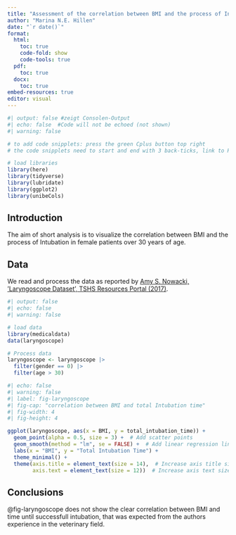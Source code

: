 ```yaml
---
title: "Assessment of the correlation between BMI and the process of Intubation in female patients"
author: "Marina N.E. Hillen"
date: "`r date()`"
format:
  html:
    toc: true
    code-fold: show
    code-tools: true
  pdf:
    toc: true
  docx:
    toc: true
embed-resources: true
editor: visual
---
```


```r
#| output: false #zeigt Consolen-Output 
#| echo: false  #Code will not be echoed (not shown)
#| warning: false

# to add code snipplets: press the green Cplus button top right
# the code snipplets need to start and end with 3 back-ticks, link to R by indicating{r}```

# load libraries
library(here)
library(tidyverse)
library(lubridate)
library(ggplot2)
library(unibeCols)
```

## Introduction
The aim of short analysis is to visualize the correlation between BMI and the process of Intubation in female patients over 30 years of age. 

## Data
We read and process the data as reported by [ Amy S. Nowacki, ’Laryngoscope Dataset’, TSHS Resources Portal (2017)](https://www.causeweb.org/tshs/laryngoscope/).


```r
#| output: false
#| echo: false
#| warning: false

# load data
library(medicaldata)
data(laryngoscope)

# Process data
laryngoscope <- laryngoscope |>
  filter(gender == 0) |>
  filter(age > 30)
```

```r
#| echo: false
#| warning: false
#| label: fig-laryngoscope
#| fig-cap: "correlation between BMI and total Intubation time"
#| fig-width: 4
#| fig-height: 4

ggplot(laryngoscope, aes(x = BMI, y = total_intubation_time)) +
  geom_point(alpha = 0.5, size = 3) +  # Add scatter points
  geom_smooth(method = "lm", se = FALSE) +  # Add linear regression line
  labs(x = "BMI", y = "Total Intubation Time") +
  theme_minimal() +
  theme(axis.title = element_text(size = 14),  # Increase axis title size
        axis.text = element_text(size = 12))  # Increase axis text size

```
## Conclusions

@fig-laryngoscope does not show the clear correlation between BMI and time until successfull intubation, that was expected from the authors experience in the veterinary field.